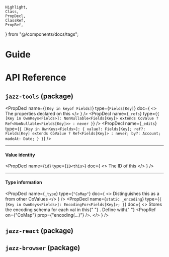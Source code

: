     Highlight,
    Class,
    PropDecl,
    ClassRef,
    PropRef,
} from "@/components/docs/tags";

# Guide

# API Reference

## `jazz-tools` (package)

<div class="not-prose">

<Class name="CoMap<Fields>">

<PropDecl
    name={`[Key in keyof Fields]`}
    type={`Fields[Key]`}
    doc={
        <>
            The properties declared on this <ClassRef name="CoMap" />
        </>
    }
/>
<PropDecl
    name={`_refs`}
    type={`{
    [Key in OwnKeys<Fields>]: NonNullable<Fields[Key]> extends CoValue
        ? Ref<NonNullable<Fields[Key]>>
        : never
}`}
/>
<PropDecl
    name={`_edits`}
    type={`{
    [Key in OwnKeys<Fields>]: {
        value?: Fields[Key];
        ref?: Fields[Key] extends CoValue ? Ref<Fields[Key]> : never;
        by?: Account;
        madeAt: Date;
    }
}`}
/>

----

#### Value identity
<PropDecl
    name={`id`}
    type={`ID<this>`}
    doc={
        <>
            The ID of this <ClassRef name="CoMap" />
        </>
    }
/>

----

#### Type information
<PropDecl
    name={`_type`}
    type={`"CoMap"`}
    doc={
        <>
            Distinguishes this as a <ClassRef name="CoMap" /> from other
            CoValues
        </>
    }
/>
<PropDecl
    name={`static _encoding`}
    type={`{ [Key in OwnKeys<Fields>]: EncodingFor<Fields[Key]>; }`}
    doc={
        <>
            Stores the encoding schema for each val in this{" "}
            <ClassRef name="CoMap" />. Define with{" "}
            <PropRef on={"CoMap"} prop={"encoding(...)"} />.
        </>
    }
/>

</Class>

</div>

## `jazz-react` (package)

## `jazz-browser` (package)